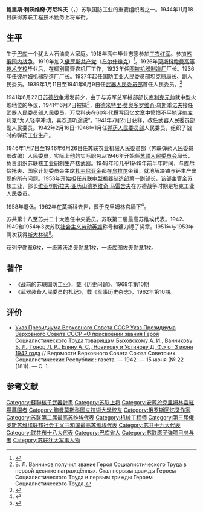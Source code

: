 {{Infobox military person
| name          = 鲍里斯·利沃维奇·万尼科夫
| image         =
| birth_date    = {{OldStyleDate|1897年|9月7日|8月26日}}
| death_date    = {{death date and age|1962|2|22|1897|8|26}} 
| placeofburial = 
| birth_place  =[[俄罗斯帝国|俄罗斯帝国]][[巴库|巴库]]（今[[阿塞拜疆|阿塞拜疆]]）
| death_place  =[[俄罗斯苏维埃联邦社会主义共和国|苏俄]][[莫斯科|莫斯科]]
| nickname      =
| allegiance    ={{flagicon|Soviet Union}} [[苏联|苏联]]
| branch        =[[Image:Red_Army_flag.svg|20px]] [[苏联红军|苏联红军]]
| serviceyears  =1918年–1941年
| rank          =苏联[[上將|上將]]
| unit          =
| commands      =[[武器人民委员部|武器人民委员部]]
| battles       =[[第二次世界大战|第二次世界大战]]
| awards        ={{{!}} style="background: transparent"
{{!}}{{社会主义劳动英雄|1942}}{{!!}}{{社会主义劳动英雄|1949}}{{!!}}{{社会主义劳动英雄|1954}}
{{!}}}
{{{!}} style="background: transparent"
{{!}}{{列宁勋章|1939}}{{!!}}{{列宁勋章|1942}}{{!!}}{{列宁勋章|1944}}{{!!}}{{列宁勋章|1947}}
{{!}}-
{{!}}{{列宁勋章|1956}}{{!!}}{{列宁勋章|1957}}{{!!}}{{一级苏沃洛夫勋章|1945}}{{!!}}{{一级库图佐夫勋章|1944}}
{{!}}}
{{{!}} style="background: transparent"
{{!}}{{斯大林奖|1951}}{{!!}}{{斯大林奖|1953}}
{{!}}}
| laterwork=
}}
'''鲍里斯·利沃维奇·万尼科夫'''（{{lang-ru|Борис Львович Ванников}}，{{bd|1897年|8月26日|1962年|2月22日|catIdx=Van万}}）苏联国防工业的重要组织者之一。1944年11月18日获得苏联工程技术勤务上将军衔。

==生平==

生于[[巴库|巴库]]一个犹太人石油商人家庭。1918年高中毕业志愿参加[[苏联工农红军|工农红军]]。参加[[苏俄国内战争|苏俄国内战争]]。1919年加入[[俄罗斯共产党|俄罗斯共产党]]（[[布尔什维克|布尔什维克]]）<ref>{{cite book |author=Benjamin Pinkus |title=The Soviet Government and the Jews 1948-1967 |date=1984 |publisher=[[Cambridge_University_Press|Cambridge University Press]] |doi=10.1017/CBO9780511897306 |page=367 |url=https://books.google.com/books?id=V7g8AAAAIAAJ&pg=PA367&}}</ref>。1926年[[莫斯科鲍曼高等技术学校|莫斯科鲍曼高等技术学校]]毕业后，在柳別爾齊农机厂工作，1933年任[[图拉机器制造厂|图拉机器制造厂]]厂长。1936年任[[彼尔姆机器制造厂|彼尔姆机器制造厂]]厂长。1937年起任[[国防工业人民委员部|国防工业人民委员部]]坦克局局长、副人民委员。1939年1月11日至1941年6月9日任[[武器人民委员部|武器人民委员部]]首任人民委员。<ref>Б. Л. Ванников получил звание Героя Социалистического Труда в первой десятке награждённых. Стал первым дважды Героем Социалистического Труда и первым трижды Героем Социалистического Труда.</ref>

1941年6月22日[[苏德战争|苏德战争]]爆发前夕，由于与苏军总军械部部长[[库利克元帅|库利克元帅]]就中型火炮地位的争议，1941年6月7日被捕<ref>{{cite book |title=The Soviet Atomic Project: How the Soviet Union Obtained the Atomic Bomb |date=2012 |publisher=World Scientific |isbn=9789813235571 |page=375|url=https://books.google.com/books?id=vlZoDwAAQBAJ&pg=PA375& |language=en}}</ref>，由[[德米特里·费奥多罗维奇·乌斯季诺夫|德米特里·费奥多罗维奇·乌斯季诺夫]]接任[[武器人民委员部|武器人民委员部]]人民委员。万尼科夫在60年代撰写回忆文章中愤愤不平地评价库利克“为人轻率冲动，喜欢道听途说”。1941年7月25日获释，改任武器人民委员部副人民委员。1942年2月16日-1946年1月任[[弹药人民委员部|弹药人民委员部]]人民委员，组织了战时的弹药工业生产。

1946年1月7日至1946年6月26日任苏联农业机械人民委员部（苏联弹药人民委员部改编）人民委员，实际上他的实际职务从1946年开始任[[苏联人民委员会|苏联人民委员会]]{{tsl|ru|Первое главное управление при Совете Министров СССР|第一管理总局}}局长，负责组织苏联核工业研制生产核武器。1948年和几乎1949年前半年时间，与库尔恰托夫、国家计划委员会主席[[扎韦尼亚金|扎韦尼亚金]]都在[[乌拉尔|乌拉尔]]坐镇，就地解决铀与钚生产出现的所有问题。1953年开始担任[[苏联中型机器制造部|苏联中型机器制造部]]第一副部长，该部主管全苏核工业，部长[[维亚切斯拉夫·亚历山德罗维奇·马雷舍夫|维亚切斯拉夫·亚历山德罗维奇·马雷舍夫]]在苏德战争时期是坦克工业人民委员。

1958年退休。1962年在莫斯科去世，葬于[[莫斯科克里姆林宮城牆|克里姆林宫墙下]]<ref>{{cite book |author=Evgeniĭ Dobrovolskiĭ |title=The Red Executive: A Documentary Story |date=1978 |publisher=Novosti Press Agency Publishing House |page=8 |url=https://books.google.com/books?id=6XonAQAAMAAJ |language=en}}</ref>。

苏共第十八至苏共二十大连任中央委员。苏联第二届最高苏维埃代表。1942、1949和1954年3次苏联[[社会主义劳动英雄|社会主义劳动英雄]]称号和镰刀锤子奖章。1951年与1953年两次获得[[斯大林奖|斯大林奖]]<ref>{{cite book |author1=Timothy C. Dowling |title=Russia at War: From the Mongol Conquest to Afghanistan, Chechnya, and Beyond |date=2014 |publisher=ABC-CLIO |isbn=9781598849486 |page=903 |url=https://books.google.com/books?id=KTq2BQAAQBAJ&pg=PA903& |language=en}}</ref>。

获列宁勋章6枚，一级苏沃洛夫勋章1枚，一级库图佐夫勋章1枚。

==著作==
* 《战前的苏联国防工业》，载《历史问题》，1968年第10期
* 《武器装备人民委员的札记》，载《军事历史杂志》，1962年第10期。 
==评价==
* [http://sun.tsu.ru/mminfo/2020/000462771/1942/1942_022.pdf Указ Президиума Верховного Совета СССР Указ Президиума Верховного Совета СССР «О присвоении звания Героя Социалистического Труда товарищам Быховскому А. И., Ванникову Б. Л., Гонор Л. Р., Еляну А. С., Новикову и Устинову Д. Ф.» от 3 июня 1942 года] // Ведомости Верховного Совета Союза Советских Социалистических Республик : газета. — 1942. — 15 июня (№ 22 (181)). — С. 1.

==参考文献==
<references/>
{{Authority control}}
{{DEFAULTSORT:Vannikov, Boris}}
[[Category:蘇聯核子武器計畫|Category:蘇聯核子武器計畫]]
[[Category:苏联上将|Category:苏联上将]]
[[Category:安葬於克里姆林宮紅場墓園者|Category:安葬於克里姆林宮紅場墓園者]]
[[Category:鮑曼莫斯科國立技術大學校友|Category:鮑曼莫斯科國立技術大學校友]]
[[Category:俄罗斯回忆录作家|Category:俄罗斯回忆录作家]]
[[Category:苏联第二届最高苏维埃代表|Category:苏联第二届最高苏维埃代表]]
[[Category:机械工程师|Category:机械工程师]]
[[Category:第三届俄罗斯苏维埃联邦社会主义共和国最高苏维埃代表|Category:第三届俄罗斯苏维埃联邦社会主义共和国最高苏维埃代表]]
[[Category:苏共十九大代表|Category:苏共十九大代表]]
[[Category:联共布十八大代表|Category:联共布十八大代表]]
[[Category:巴库省人|Category:巴库省人]]
[[Category:苏联原子弹项目参与者|Category:苏联原子弹项目参与者]]
[[Category:苏联犹太军事人物|Category:苏联犹太军事人物]]